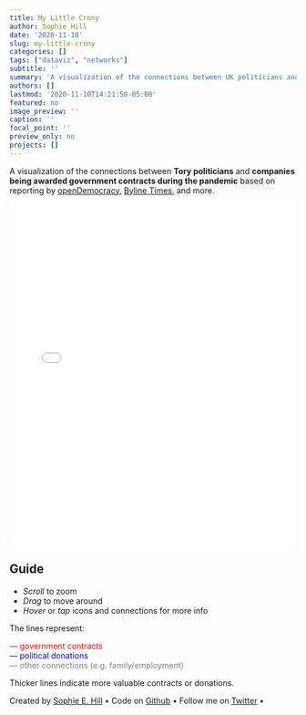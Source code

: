 ```yaml
---
title: My Little Crony
author: Sophie Hill
date: '2020-11-10'
slug: my-little-crony
categories: []
tags: ["dataviz", "networks"]
subtitle: ''
summary: 'A visualization of the connections between UK politicians and companies being awarded government contracts during the pandemic'
authors: []
lastmod: '2020-11-10T14:21:50-05:00'
featured: no
image_preview: ''
caption: ''
focal_point: ''
preview_only: no
projects: []
---
```


A visualization of the connections between **Tory politicians** and **companies being awarded government contracts during the pandemic** based on reporting by [openDemocracy](https://www.opendemocracy.net/en/dark-money-investigations/), [Byline Times](https://bylinetimes.com/), and more.

<iframe style="border: 0; width:100%; height:600px; overflow:hidden;" src="/files/crony.html" title="My Little Crony"></iframe>
    
## Guide
- *Scroll* to zoom
- *Drag* to move around
- *Hover* or *tap* icons and connections for more info

The lines represent:

<span style="color: red;"> &horbar; government contracts</span> \
<span style="color: blue;">&horbar; political donations</span> \
<span style="color: grey;">&horbar; other connections (e.g. family/employment)</span> 

   
Thicker lines indicate more valuable contracts or donations.

Created by [Sophie E. Hill](https://sophie-e-hill.com/) &bull;
Code on [Github](https://github.com/sophieehill/my-little-crony) &bull;
Follow me on [Twitter](https://twitter.com/sophie_e_hill) &bull;
        



